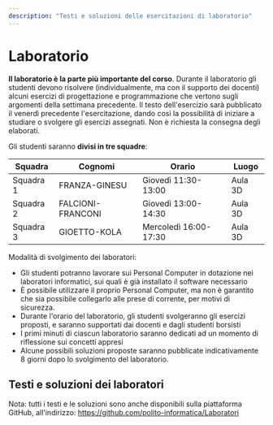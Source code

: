```yaml
---
description: "Testi e soluzioni delle esercitazioni di laboratorio"
---
```



# Laboratorio

**Il laboratorio è la parte più importante del corso**. Durante il laboratorio gli studenti devono risolvere (individualmente, ma con il supporto dei docenti) alcuni esercizi di progettazione e programmazione che vertono sugli argomenti della settimana precedente. Il testo dell'esercizio sarà pubblicato il venerdì precedente l'esercitazione, dando così la possibilità di iniziare a studiare o svolgere gli esercizi assegnati. Non è richiesta la consegna degli elaborati.

Gli studenti saranno **divisi in tre squadre**:

| Squadra   | Cognomi           | Orario                | Luogo   |
|-----------|-------------------|-----------------------|---------|
| Squadra 1 | FRANZA-GINESU     | Giovedì 11:30-13:00   | Aula 3D |
| Squadra 2 | FALCIONI-FRANCONI | Giovedì 13:00-14:30   | Aula 3D |
| Squadra 3 | GIOETTO-KOLA      | Mercoledì 16:00-17:30 | Aula 3D |

Modalità di svolgimento dei laboratori:


- Gli studenti potranno lavorare sui Personal Computer in dotazione nei laboratori informatici, sui quali è già installato il software necessario
- È possibile utilizzare il proprio Personal Computer, ma non è garantito che sia possibile collegarlo alle prese di corrente, per motivi di sicurezza.
- Durante l'orario del laboratorio, gli studenti svolgeranno gli esercizi proposti, e saranno supportati dai docenti e dagli studenti borsisti
- I primi minuti di ciascun laboratorio saranno dedicati ad un momento di riflessione sui concetti appresi
- Alcune possibili soluzioni proposte saranno pubblicate indicativamente 8 giorni dopo lo svolgimento del laboratorio.


## Testi e soluzioni dei laboratori

Nota: tutti i testi e le soluzioni sono anche disponibili sulla piattaforma GitHub, all'indirizzo: https://github.com/polito-informatica/Laboratori

